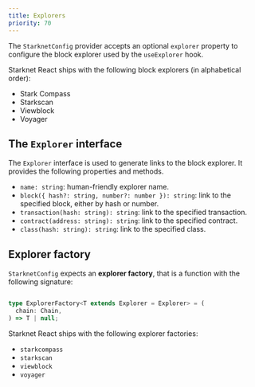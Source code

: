 ```yaml
---
title: Explorers
priority: 70
---
```


The `StarknetConfig` provider accepts an optional `explorer` property to
configure the block explorer used by the `useExplorer` hook.

Starknet React ships with the following block explorers (in alphabetical order):

 - Stark Compass
 - Starkscan
 - Viewblock
 - Voyager

## The `Explorer` interface

The `Explorer` interface is used to generate links to the block explorer.
It provides the following properties and methods.

 - `name: string`: human-friendly explorer name.
 - `block({ hash?: string, number?: number }): string`: link to the specified
   block, either by hash or number.
 - `transaction(hash: string): string`: link to the specified transaction.
 - `contract(address: string): string`: link to the specified contract.
 - `class(hash: string): string`: link to the specified class.

## Explorer factory

`StarknetConfig` expects an __explorer factory__, that is a function with the
following signature:

```ts

type ExplorerFactory<T extends Explorer = Explorer> = (
  chain: Chain,
) => T | null;
```

Starknet React ships with the following explorer factories:

 - `starkcompass`
 - `starkscan`
 - `viewblock`
 - `voyager`

